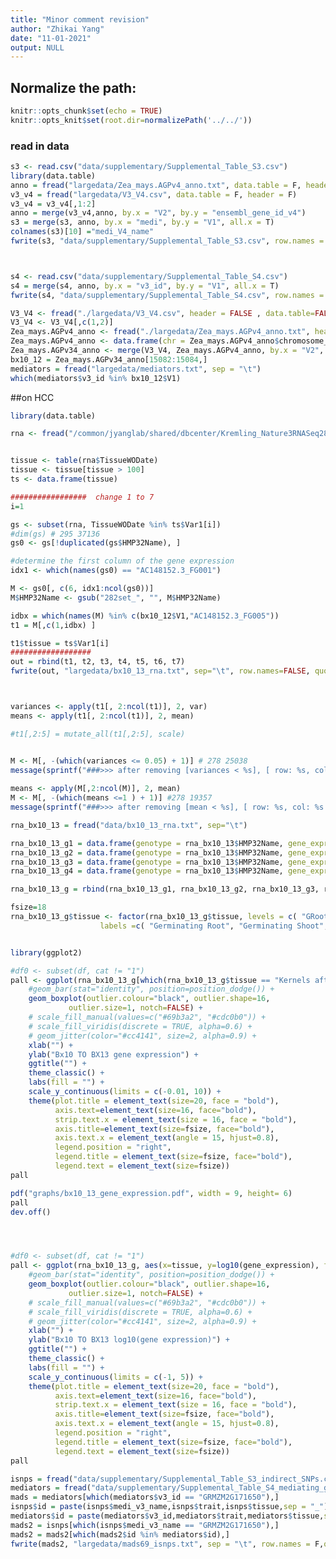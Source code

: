 ```yaml
---
title: "Minor comment revision"
author: "Zhikai Yang"
date: "11-01-2021"
output: NULL
---
```



## Normalize the path:

```r
knitr::opts_chunk$set(echo = TRUE) 
knitr::opts_knit$set(root.dir=normalizePath('../../')) 
```

### read in data

```r
s3 <- read.csv("data/supplementary/Supplemental_Table_S3.csv")
library(data.table)
anno = fread("largedata/Zea_mays.AGPv4_anno.txt", data.table = F, header = T)
v3_v4 = fread("largedata/V3_V4.csv", data.table = F, header = F)
v3_v4 = v3_v4[,1:2]
anno = merge(v3_v4,anno, by.x = "V2", by.y = "ensembl_gene_id_v4")
s3 = merge(s3, anno, by.x = "medi", by.y = "V1", all.x = T)
colnames(s3)[10] ="medi_V4_name"
fwrite(s3, "data/supplementary/Supplemental_Table_S3.csv", row.names = F, sep = ",", quote = F)



s4 <- read.csv("data/supplementary/Supplemental_Table_S4.csv")
s4 = merge(s4, anno, by.x = "v3_id", by.y = "V1", all.x = T)
fwrite(s4, "data/supplementary/Supplemental_Table_S4.csv", row.names = F, sep = ",", quote = F)
```

```r
V3_V4 <- fread("./largedata/V3_V4.csv", header = FALSE , data.table=FALSE)
V3_V4 <- V3_V4[,c(1,2)]
Zea_mays.AGPv4_anno <- fread("./largedata/Zea_mays.AGPv4_anno.txt", header = TRUE, data.table = FALSE)
Zea_mays.AGPv4_anno <- data.frame(chr = Zea_mays.AGPv4_anno$chromosome_name, gene4 = Zea_mays.AGPv4_anno$ensembl_gene_id_v4, start4 = Zea_mays.AGPv4_anno$start_position, end4 = Zea_mays.AGPv4_anno$end_position, name = Zea_mays.AGPv4_anno$description)
Zea_mays.AGPv34_anno <- merge(V3_V4, Zea_mays.AGPv4_anno, by.x = "V2", by.y = "gene4")
bx10_12 = Zea_mays.AGPv34_anno[15082:15084,]
mediators = fread("largedata/mediators.txt", sep = "\t")
which(mediators$v3_id %in% bx10_12$V1)


```
##on HCC
```r
library(data.table)

rna <- fread("/common/jyanglab/shared/dbcenter/Kremling_Nature3RNASeq282_March2018/Expression_matrix/df_STAR_HTSeq_counts_B73_match_based_on_genet_dist_DESeq2_normed_fpm_rounded_origNames_and_Altnames.txt", data.table=FALSE)


tissue <- table(rna$TissueWODate)
tissue <- tissue[tissue > 100]
ts <- data.frame(tissue)

#################  change 1 to 7 
i=1

gs <- subset(rna, TissueWODate %in% ts$Var1[i])
#dim(gs) # 295 37136
gs0 <- gs[!duplicated(gs$HMP32Name), ]

#determine the first column of the gene expression
idx1 <- which(names(gs0) == "AC148152.3_FG001")

M <- gs0[, c(6, idx1:ncol(gs0))]
M$HMP32Name <- gsub("282set_", "", M$HMP32Name)

idbx = which(names(M) %in% c(bx10_12$V1,"AC148152.3_FG005"))
t1 = M[,c(1,idbx) ]

t1$tissue = ts$Var1[i]
##################
out = rbind(t1, t2, t3, t4, t5, t6, t7)
fwrite(out, "largedata/bx10_13_rna.txt", sep="\t", row.names=FALSE, quote=FALSE)



variances <- apply(t1[, 2:ncol(t1)], 2, var)
means <- apply(t1[, 2:ncol(t1)], 2, mean)

#t1[,2:5] = mutate_all(t1[,2:5], scale)


M <- M[, -(which(variances <= 0.05) + 1)] # 278 25038
message(sprintf("###>>> after removing [variances < %s], [ row: %s, col: %s ] remaning", cutoff_var, nrow(M), ncol(M)-1))
   
means <- apply(M[,2:ncol(M)], 2, mean)
M <- M[, -(which(means <=1 ) + 1)] #278 19357
message(sprintf("###>>> after removing [mean < %s], [ row: %s, col: %s ] remaning", cutoff_mean, nrow(M), ncol(M)-1))


```

```r
rna_bx10_13 = fread("data/bx10_13_rna.txt", sep="\t")

rna_bx10_13_g1 = data.frame(genotype = rna_bx10_13$HMP32Name, gene_expression = rna_bx10_13$AC148152.3_FG005, gene = "Bx13", tissue = rna_bx10_13$tissue )
rna_bx10_13_g2 = data.frame(genotype = rna_bx10_13$HMP32Name, gene_expression = rna_bx10_13$GRMZM2G023325, gene = "Bx12",tissue = rna_bx10_13$tissue )
rna_bx10_13_g3 = data.frame(genotype = rna_bx10_13$HMP32Name, gene_expression = rna_bx10_13$GRMZM2G336824, gene = "Bx11",tissue = rna_bx10_13$tissue )
rna_bx10_13_g4 = data.frame(genotype = rna_bx10_13$HMP32Name, gene_expression = rna_bx10_13$GRMZM2G311036, gene = "Bx10",tissue = rna_bx10_13$tissue )

rna_bx10_13_g = rbind(rna_bx10_13_g1, rna_bx10_13_g2, rna_bx10_13_g3, rna_bx10_13_g4)

fsize=18
rna_bx10_13_g$tissue <- factor(rna_bx10_13_g$tissue, levels = c( "GRoot", "GShoot", "L3Base", "L3Tip", "LMAD", "LMAN","Kern"),
                    labels =c( "Germinating Root", "Germinating Shoot", "Leaf 3 base", "Leaf 3 tip", "Adult leaf during the day", "Adult leaf at night","Kernels after pollination"))


library(ggplot2)

#df0 <- subset(df, cat != "1")
pall <- ggplot(rna_bx10_13_g[which(rna_bx10_13_g$tissue == "Kernels after pollination"),], aes(x=tissue, y=gene_expression, fill=gene)) +
    #geom_bar(stat="identity", position=position_dodge()) +
    geom_boxplot(outlier.colour="black", outlier.shape=16, 
             outlier.size=1, notch=FALSE) +
    # scale_fill_manual(values=c("#69b3a2", "#cdc0b0")) +
    # scale_fill_viridis(discrete = TRUE, alpha=0.6) +
    # geom_jitter(color="#cc4141", size=2, alpha=0.9) +
    xlab("") +
    ylab("Bx10 TO BX13 gene expression") +
    ggtitle("") +
    theme_classic() +
    labs(fill = "") +
    scale_y_continuous(limits = c(-0.01, 10)) +
    theme(plot.title = element_text(size=20, face = "bold"), 
          axis.text=element_text(size=16, face="bold"),
          strip.text.x = element_text(size = 16, face = "bold"),
          axis.title=element_text(size=fsize, face="bold"),
          axis.text.x = element_text(angle = 15, hjust=0.8),
          legend.position = "right", 
          legend.title = element_text(size=fsize, face="bold"),
          legend.text = element_text(size=fsize))
pall

pdf("graphs/bx10_13_gene_expression.pdf", width = 9, height= 6)
pall
dev.off()




#df0 <- subset(df, cat != "1")
pall <- ggplot(rna_bx10_13_g, aes(x=tissue, y=log10(gene_expression), fill=gene)) +
    #geom_bar(stat="identity", position=position_dodge()) +
    geom_boxplot(outlier.colour="black", outlier.shape=16, 
             outlier.size=1, notch=FALSE) +
    # scale_fill_manual(values=c("#69b3a2", "#cdc0b0")) +
    # scale_fill_viridis(discrete = TRUE, alpha=0.6) +
    # geom_jitter(color="#cc4141", size=2, alpha=0.9) +
    xlab("") +
    ylab("Bx10 TO BX13 log10(gene expression)") +
    ggtitle("") +
    theme_classic() +
    labs(fill = "") +
    scale_y_continuous(limits = c(-1, 5)) +
    theme(plot.title = element_text(size=20, face = "bold"), 
          axis.text=element_text(size=16, face="bold"),
          strip.text.x = element_text(size = 16, face = "bold"),
          axis.title=element_text(size=fsize, face="bold"),
          axis.text.x = element_text(angle = 15, hjust=0.8),
          legend.position = "right", 
          legend.title = element_text(size=fsize, face="bold"),
          legend.text = element_text(size=fsize))
pall

```

```r
isnps = fread("data/supplementary/Supplemental_Table_S3_indirect_SNPs.csv")
mediators = fread("data/supplementary/Supplemental_Table_S4_mediating_genes.csv")
mads = mediators[which(mediators$v3_id == "GRMZM2G171650"),]
isnps$id = paste(isnps$medi_v3_name,isnps$trait,isnps$tissue,sep = "_")
mediators$id = paste(mediators$v3_id,mediators$trait,mediators$tissue,sep = "_")
mads2 = isnps[which(isnps$medi_v3_name == "GRMZM2G171650"),]
mads2 = mads2[which(mads2$id %in% mediators$id),]
fwrite(mads2, "largedata/mads69_isnps.txt", sep = "\t", row.names = F,quote = F)
```


